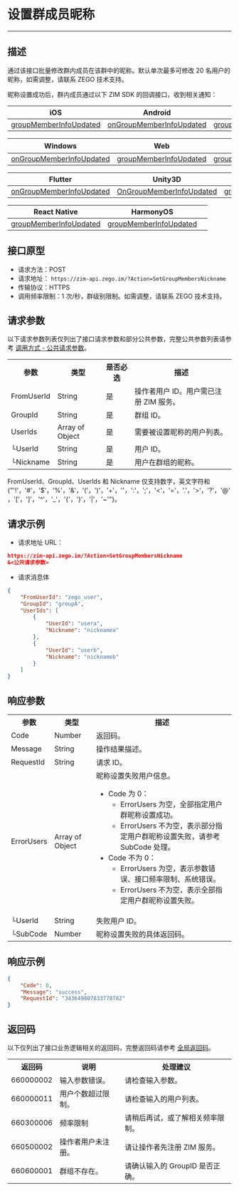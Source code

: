 # 设置群成员昵称

- - -

## 描述

通过该接口批量修改群内成员在该群中的昵称。默认单次最多可修改 20 名用户的昵称，如需调整，请联系 ZEGO 技术支持。

昵称设置成功后，群内成员通过以下 ZIM SDK 的回调接口，收到相关通知：

| iOS | Android | macOS |
|-----|---------|--------|
| [groupMemberInfoUpdated](https://doc-zh.zego.im/article/api?doc=zim_API~objective-c_ios~protocol~ZIMEventHandler#zim-group-member-info-updated-operated-info-group-id) | [onGroupMemberInfoUpdated](https://doc-zh.zego.im/article/api?doc=zim_API~java_android~class~ZIMEventHandler#on-group-member-info-updated) | [groupMemberInfoUpdated](https://doc-zh.zego.im/article/api?doc=zim_API~objective-c_macos~protocol~ZIMEventHandler#zim-group-member-info-updated-operated-info-group-id) |

| Windows | Web | 小程序 |
|---------|-----|---------|
| [onGroupMemberInfoUpdated](https://doc-zh.zego.im/article/api?doc=zim_API~cpp_windows~class~ZIMEventHandler#on-group-member-info-updated) | [groupMemberInfoUpdated](https://doc-zh.zego.im/article/api?doc=zim_API~javascript_web~interface~ZIMEventHandler#group-member-info-updated) | [groupMemberInfoUpdated](https://doc-zh.zego.im/article/api?doc=zim_API~javascript_wxxcx~interface~ZIMEventHandler#group-member-info-updated) |

| Flutter | Unity3D | uni-app |
|---------|---------|---------|
| [onGroupMemberInfoUpdated](https://pub.dev/documentation/zego_zim/latest/zego_zim/ZIMEventHandler/onGroupMemberInfoUpdated.html) | [OnGroupMemberInfoUpdated](https://doc-zh.zego.im/article/api?doc=zim_API~cs_unity3d~class~ZIMEventHandler#on-group-member-info-updated) | [groupMemberInfoUpdated](https://doc-zh.zego.im/article/api?doc=zim_API~javascript_uni-app~interface~ZIMEventHandler#group-member-info-updated) |

| React Native | HarmonyOS | |
|---------|--------------|---|
| [groupMemberInfoUpdated](https://doc-zh.zego.im/article/api?doc=zim_API~javascript_react-native~interface~ZIMEventHandler#group-member-info-updated) | [groupMemberInfoUpdated](https://doc-zh.zego.im/article/api?doc=zim_API~javascript_harmony~interface~ZIMEventHandler#group-member-info-updated) | |

## 接口原型
- 请求方法：POST
- 请求地址： `https://zim-api.zego.im/?Action=SetGroupMembersNickname`
- 传输协议：HTTPS
- 调用频率限制：1 次/秒，群级别限制。如需调整，请联系 ZEGO 技术支持。

## 请求参数

以下请求参数列表仅列出了接口请求参数和部分公共参数，完整公共参数列表请参考 [调用方式 - 公共请求参数](../Accessing%20Server%20APIs.mdx#2-公共参数)。

<table class="collapsible-table" >
<tbody><tr data-row-level="1">
<th>参数</th>
<th>类型</th>
<th>是否必选</th>
<th>描述</th>
</tr>
<tr data-row-level="2">
<td>FromUserId</td>
<td>String</td>
<td>是</td>
<td>操作者用户 ID。用户需已注册 ZIM 服务。</td>
</tr>
<tr data-row-level="3">
<td>GroupId</td>
<td>String</td>
<td>是</td>
<td>群组 ID。</td>
</tr>
<tr data-row-level="4" data-row-child="true">
<td>UserIds</td>
<td>Array of Object</td>
<td>是</td>
<td>需要被设置昵称的用户列表。</td>
</tr>
<tr data-row-level="4-1">
<td>└UserId</td>
<td>String</td>
<td>是</td>
<td>用户 ID。</td>
</tr>
<tr data-row-level="4-2">
<td>└Nickname</td>
<td>String</td>
<td>是</td>
<td>用户在群组的昵称。</td>
</tr>
</tbody></table>

<Note title="说明">

FromUserId、GroupId、UserIds 和 Nickname 仅支持数字，英文字符和 {"'!'，'#'，'$'，'%'，'&'，'('，')'，'+'，''，':'，';'，'<'，'='，'.'，'>'，'?'，'@'，'['，']'，'^'，'_'，'{'，'}'，'|'，'~'"}。
</Note>

## 请求示例

- 请求地址 URL：

```json
https://zim-api.zego.im/?Action=SetGroupMembersNickname
&<公共请求参数>
```
- 请求消息体

```json
{
    "FromUserId": "zego_user",
    "GroupId": "groupA",
    "UserIds": [
        {
            "UserId": "usera",
            "Nickname": "nicknamea"
        },
        {
            "UserId": "userb",
            "Nickname": "nicknameb"
        }
    ]
}
```

## 响应参数

<table class="collapsible-table" >
<tbody><tr data-row-level="1">
<th>参数</th>
<th>类型</th>
<th>描述</th>
</tr>
<tr data-row-level="2">
<td>Code</td>
<td>Number</td>
<td>返回码。</td>
</tr>
<tr data-row-level="3">
<td>Message</td>
<td>String</td>
<td>操作结果描述。</td>
</tr>
<tr data-row-level="4">
<td>RequestId</td>
<td>String</td>
<td>请求 ID。</td>
</tr>
<tr data-row-level="7" data-row-child="true">
<td>ErrorUsers</td>
<td>Array of Object</td>
<td>
昵称设置失败用户信息。
<ul><li>
Code 为 0：
<ul><li>ErrorUsers 为空，全部指定用户群昵称设置成功。</li><li>ErrorUsers 不为空，表示部分指定用户群昵称设置失败，请参考 SubCode 处理。</li></ul>
</li>
<li>
Code 不为 0：
<ul><li>ErrorUsers 为空，表示参数错误、接口频率限制、系统错误。</li><li>ErrorUsers 不为空，表示全部指定用户群昵称设置失败。</li></ul>
</li>
</ul></td>
</tr>
<tr data-row-level="7-1">
<td>└UserId</td>
<td>String</td>
<td>失败用户 ID。</td>
</tr>
<tr data-row-level="7-2">
<td>└SubCode</td>
<td>Number</td>
<td>昵称设置失败的具体返回码。</td>
</tr>
</tbody></table>

## 响应示例

```json
{
    "Code": 0,
    "Message": "success",
    "RequestId": "343649807833778782"
}
```

## 返回码

以下仅列出了接口业务逻辑相关的返回码，完整返回码请参考 [全局返回码](../Return%20codes.mdx)。

<table>
<tbody><tr>
<th>返回码</th>
<th>说明</th>
<th>处理建议</th>
</tr>
<tr>
<td>660000002</td>
<td>输入参数错误。</td>
<td>请检查输入参数。</td>
</tr>
<tr>
<td>660000011</td>
<td>用户个数超过限制。</td>
<td>请检查输入的用户列表。</td>
</tr>
<tr>
<td>660300006</td>
<td>频率限制</td>
<td>请稍后再试，或了解相关频率限制。</td>
</tr>
<tr>
<td>660500002</td>
<td>操作者用户未注册。</td>
<td>请让操作者先注册 ZIM 服务。</td>
</tr>
<tr>
<td>660600001</td>
<td>群组不存在。</td>
<td>请确认输入的 GroupID 是否正确。</td>
</tr>
</tbody></table>
